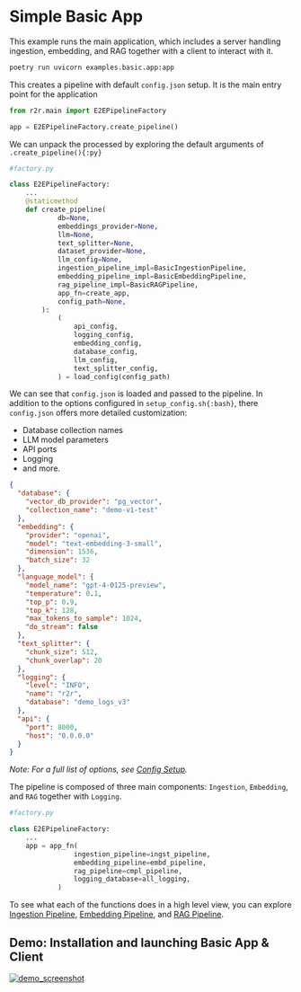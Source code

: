 # Simple Basic App

This example runs the main application, which includes a server handling ingestion, embedding, and RAG together with a client to interact with it.

```bash
poetry run uvicorn examples.basic.app:app
```

This creates a pipeline with default `config.json` setup. It is the main entry point for the application

```python
from r2r.main import E2EPipelineFactory

app = E2EPipelineFactory.create_pipeline()
```

We can unpack the processed by exploring the default arguments of `.create_pipeline(){:py}`

```python
#factory.py

class E2EPipelineFactory:
    ...
    @staticmethod
    def create_pipeline(
            db=None,
            embeddings_provider=None,
            llm=None,
            text_splitter=None,
            dataset_provider=None,
            llm_config=None,
            ingestion_pipeline_impl=BasicIngestionPipeline,
            embedding_pipeline_impl=BasicEmbeddingPipeline,
            rag_pipeline_impl=BasicRAGPipeline,
            app_fn=create_app,
            config_path=None,
        ):
            (
                api_config,
                logging_config,
                embedding_config,
                database_config,
                llm_config,
                text_splitter_config,
            ) = load_config(config_path)
```

We can see that `config.json` is loaded and passed to the pipeline. In addition to the options configured in `setup_config.sh{:bash}`, there `config.json` offers more detailed customization:

- Database collection names
- LLM model parameters
- API ports
- Logging
- and more.

```json
{
  "database": {
    "vector_db_provider": "pg_vector",
    "collection_name": "demo-v1-test"
  },
  "embedding": {
    "provider": "openai",
    "model": "text-embedding-3-small",
    "dimension": 1536,
    "batch_size": 32
  },
  "language_model": {
    "model_name": "gpt-4-0125-preview",
    "temperature": 0.1,
    "top_p": 0.9,
    "top_k": 128,
    "max_tokens_to_sample": 1024,
    "do_stream": false
  },
  "text_splitter": {
    "chunk_size": 512,
    "chunk_overlap": 20
  },
  "logging": {
    "level": "INFO",
    "name": "r2r",
    "database": "demo_logs_v3"
  },
  "api": {
    "port": 8000,
    "host": "0.0.0.0"
  }
}
```

_Note: For a full list of options, see [Config Setup](../core_features/config.mdx)._

The pipeline is composed of three main components: `Ingestion`, `Embedding`, and `RAG` together with `Logging`.

```python
#factory.py

class E2EPipelineFactory:
    ...
    app = app_fn(
                ingestion_pipeline=ingst_pipeline,
                embedding_pipeline=embd_pipeline,
                rag_pipeline=cmpl_pipeline,
                logging_database=all_logging,
            )
```

To see what each of the functions does in a high level view, you can explore [Ingestion Pipeline](../core-features/ingestion_pipeline.mdx), [Embedding Pipeline](../core-features/embedding_pipeline.mdx), and [RAG Pipeline](../core-features/rag_pipeline.mdx).

## Demo: Installation and launching Basic App & Client

[![demo_screenshot](../getting-started/demo_screenshot.png)](https://github.com/SciPhi-AI/r2r/assets/68796651/c648ab67-973a-416a-985e-2eafb0a41ef0)
